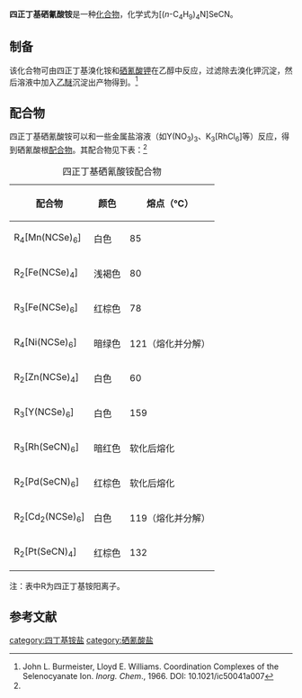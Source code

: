 {{chembox
| verifiedrevid = 
|   Name = 四正丁基硒氰酸铵
|   ImageFile = Tetrabutylammonium selenocyanate.png
|   ImageName = 
|   OtherNames = 
|   IUPACName = 
| Section1 = {{Chembox Identifiers
|   ChemSpiderID_Ref = {{chemspidercite|correct|chemspider}}
| ChemSpiderID = 
| PubChem = 
| InChI =
| InChIKey =
| SMILES = 
| StdInChI_Ref = {{stdinchicite|correct|chemspider}}
| StdInChI =
| StdInChIKey_Ref = {{stdinchicite|correct|chemspider}}
| StdInChIKey = 
| CASNo = 7677-15-8
| CASNo_Ref = {{cascite|correct|CAS}}
  }}
| Section2 = {{Chembox Properties
|   Formula = [(''n''-C<sub>4</sub>H<sub>9</sub>)<sub>4</sub>N]SeCN
|   MolarMass = 347.452
|   Appearance = 
|   Density = 
|   MeltingPt = {{convert|135|-|140|C|K}}（分解）<ref>{{cite journal|journal=Inorganic Chemistry|volume=13|issue=1|language=en|issn=0020-1669|date=1974-01|pages=185–189|doi=10.1021/ic50131a036|url=https://pubs.acs.org/doi/abs/10.1021/ic50131a036|title=Chalcogen chemistry. IX. Synthesis of alkylamonium dihalocyanoseleate(II) and trihaloselenate(II) salts|accessdate=2020-04-30|author=Kenneth J. Wynne, J. Golen}}</ref>
|   Solubility = 
|   Solvent =
|   SolubleOther = 
  }}
| Section7 = {{Chembox Hazards
|  EUHazardSymbol =
|  RPhrases =
|  SPhrases =
|  FlashPt = 
|  pKa = 
|  pKb = 
|  EUClass =
|  EUIndex = 
|  MainHazards = 
|  NFPA-H = 
|  NFPA-F = 
|  NFPA-R = 
|  NFPA-O = 
|  RSPhrases = 
|  Autoignition = 
|  ExploLimits = 
|  PEL = 
  }}
| Section8 = {{Chembox Related
|   Function = 
|   OtherFunctn = 
|   OtherAnions = [[四正丁基氟化铵|四正丁基氟化铵]]
|   OtherCations = [[硒氰酸钾|硒氰酸钾]]
|   OtherCpds = 
  }}
}}
'''四正丁基硒氰酸铵'''是一种[[化合物|化合物]]，化学式为[(''n''-C<sub>4</sub>H<sub>9</sub>)<sub>4</sub>N]SeCN。
==制备==
该化合物可由四正丁基溴化铵和[[硒氰酸钾|硒氰酸钾]]在乙醇中反应，过滤除去溴化钾沉淀，然后溶液中加入[[乙醚|乙醚]]沉淀出产物得到。<ref name=John>John L. Burmeister, Lloyd E. Williams. Coordination Complexes of the Selenocyanate Ion. ''Inorg. Chem''., 1966. DOI: 10.1021/ic50041a007</ref>
==配合物==
四正丁基硒氰酸铵可以和一些金属盐溶液（如Y(NO<sub>3</sub>)<sub>3</sub>、K<sub>3</sub>[RhCl<sub>6</sub>]等）反应，得到硒氰酸根[[配合物|配合物]]。其配合物见下表：<ref name=John />
{| class="wikitable"
|+ 四正丁基硒氰酸铵配合物
! 配合物 !! 颜色 !! 熔点（℃）
|-
| R<sub>4</sub>[Mn(NCSe)<sub>6</sub>] || 白色 || 85
|-
| R<sub>2</sub>[Fe(NCSe)<sub>4</sub>] || 浅褐色 || 80
|-
| R<sub>3</sub>[Fe(NCSe)<sub>6</sub>] || 红棕色 || 78
|-
| R<sub>4</sub>[Ni(NCSe)<sub>6</sub>] || 暗绿色 || 121（熔化并分解）
|-
| R<sub>2</sub>[Zn(NCSe)<sub>4</sub>] || 白色 || 60
|-
| R<sub>3</sub>[Y(NCSe)<sub>6</sub>] || 白色 || 159
|-
| R<sub>3</sub>[Rh(SeCN)<sub>6</sub>] || 暗红色 || 软化后熔化
|-
| R<sub>2</sub>[Pd(SeCN)<sub>6</sub>] || 红棕色 || 软化后熔化
|-
| R<sub>2</sub>[Cd<sub>2</sub>(NCSe)<sub>6</sub>] || 白色 || 119（熔化并分解）
|-
| R<sub>2</sub>[Pt(SeCN)<sub>4</sub>] || 红棕色 || 132
|}
注：表中R为四正丁基铵阳离子。

==参考文献==
{{reflist}}
{{硒氰酸盐}}
[[category:四丁基铵盐|category:四丁基铵盐]]
[[category:硒氰酸盐|category:硒氰酸盐]]